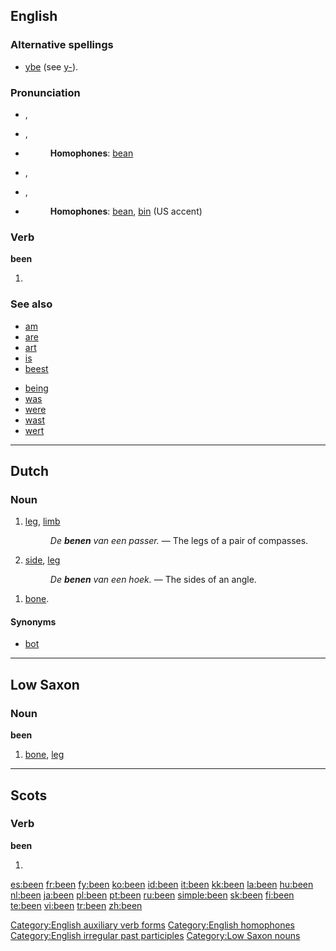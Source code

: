 {{see|ben|Ben}}
{{wikipedia}}
==English==

{{rank|who|said|would|46|been|will|no|them}}

===Alternative spellings===
*{{i-c|obsolete}} [[ybe]] (see [[y-]]).

===Pronunciation===
*{{a|RP|stressed}} {{IPA|/ˈbiːn/}}, {{SAMPA|/"bi:n/}}
*{{a|RP|unstressed}} {{IPA|/bin/}}, {{SAMPA|/bin/}}
*{{audio|en-gb-been.ogg|Audio (RP)}}
*:'''Homophones''': [[bean]]
*:{{rhymes|iːn}}
*{{a|GenAm|stressed}} {{IPA|/ˈbɪn/}}, {{SAMPA|/"bIn/}}
*{{a|GenAm|unstressed}} {{IPA|/bɪn/}}, {{SAMPA|/bIn/}}
*{{audio|en-us-been.ogg|Audio (US)}}
*:'''Homophones''': [[bean]], [[bin]] (US accent)
*:{{rhymes|ɪn}}

===Verb===
'''been'''

# {{past participle of|[[be]]}}

<!--these belong on the page for "be"

====Translations====
{{trans-top|past participle of ''to be''}}
*Dutch: [[geweest]]
*Finnish: (''active'') [[olla#Finnish|ollut]], (''passive'') [[olla#Finnish|oltu]]
*French: [[été]]
*German: [[gewesen]]
{{trans-mid}}
*Spanish: [[estado]], [[sido]]
*Swedish: [[varit]]
{{trans-bottom}}-->

===See also===
{{top2}}
*[[am]]
*[[are]]
*[[art]]
*[[is]]
*[[beest]]
{{mid2}}
*[[being]]
*[[was]]
*[[were]]
*[[wast]]
*[[wert]]
{{bottom}}

[[Category:English auxiliary verb forms]]
[[Category:English homophones]]
[[Category:English irregular past participles]]

----

==Dutch==

===Noun===
{{nl-noun|g=n|benen|beentje}}

# {{anatomy|lang=nl}} [[leg]], [[limb]]
#: ''De '''benen''' van een passer.'' &mdash; The legs of a pair of compasses.
# {{mathematics|lang=nl}} [[side]], [[leg]]
#: ''De '''benen''' van een hoek.'' &mdash; The sides of an angle.

{{nl-noun|g=n|pl1=beenderen|pl2=benen|dim=beentje|dimpl1=beentjes|dimpl2=beendertjes}}

# [[bone]].

====Synonyms====
* {{i-c|bone}} [[bot]]

----

==Low Saxon==

===Noun===
'''been'''

# [[bone]], [[leg]]

[[Category:Low Saxon nouns]]

----

==Scots==

===Verb===
'''been'''

# {{past participle of|[[be#Scots|be]]|lang=Scots}}

[[es:been]]
[[fr:been]]
[[fy:been]]
[[ko:been]]
[[id:been]]
[[it:been]]
[[kk:been]]
[[la:been]]
[[hu:been]]
[[nl:been]]
[[ja:been]]
[[pl:been]]
[[pt:been]]
[[ru:been]]
[[simple:been]]
[[sk:been]]
[[fi:been]]
[[te:been]]
[[vi:been]]
[[tr:been]]
[[zh:been]]